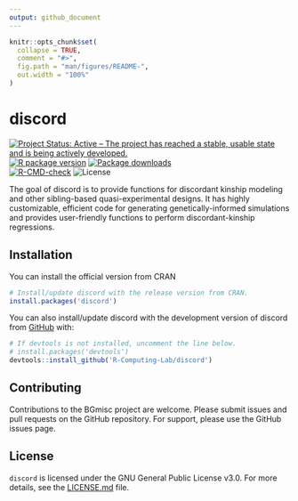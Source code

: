 ```yaml
---
output: github_document
---
```


<!-- README.md is generated from README.Rmd. Please edit that file -->

```r
knitr::opts_chunk$set(
  collapse = TRUE,
  comment = "#>",
  fig.path = "man/figures/README-",
  out.width = "100%"
)
```

# discord

<!-- badges: start -->
[![Project Status: Active – The project has reached a stable, usable state and is being actively developed.](https://www.repostatus.org/badges/latest/active.svg)](https://www.repostatus.org/#active)
[![R package version](https://www.r-pkg.org/badges/version/discord)](https://cran.r-project.org/package=discord)
[![Package downloads](https://cranlogs.r-pkg.org/badges/grand-total/discord)](https://cran.r-project.org/package=discord)</br>
[![R-CMD-check](https://github.com/R-Computing-Lab/discord/actions/workflows/R-CMD-check.yaml/badge.svg)](hhttps://github.com/R-Computing-Lab/discord/actions/workflows/R-CMD-check.yaml)
![License](https://img.shields.io/badge/License-GPL_v3-blue.svg)
<!-- badges: end -->

The goal of discord is to provide functions for discordant kinship
modeling and other sibling-based quasi-experimental designs. It has
highly customizable, efficient code for generating genetically-informed
simulations and provides user-friendly functions to perform
discordant-kinship regressions.

## Installation

You can install the official version from CRAN

``` r
# Install/update discord with the release version from CRAN.
install.packages('discord')
```
You can also install/update discord with the development version of discord from [GitHub](https://github.com/) with:

``` r
# If devtools is not installed, uncomment the line below.
# install.packages('devtools')
devtools::install_github('R-Computing-Lab/discord')
```

## Contributing
Contributions to the BGmisc project are welcome. Please submit issues and pull requests on the GitHub repository. For support, please use the GitHub issues page.

## License
`discord`  is licensed under the GNU General Public License v3.0. For more details, see the [LICENSE.md](https://github.com/R-Computing-Lab/BGmisc/blob/main/LICENSE.md) file.
